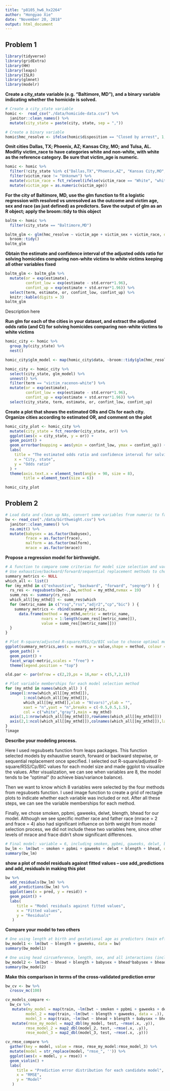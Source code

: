 ```yaml
---
title: "p8105_hw6_hx2264"
author: "Hongyao Xie"
date: "November 20, 2018"
output: html_document
---
```


## Problem 1

```r
library(tidyverse)
library(gridExtra)
library(HH)
library(leaps)
library(ISLR)
library(glmnet)
library(modelr)
```

**Create a city_state variable (e.g. “Baltimore, MD”), and a binary variable indicating whether the homicide is solved.**

```r
# Create a city_state variable
homic <-  read_csv("./data/homicide-data.csv") %>% 
  janitor::clean_names() %>% 
  mutate(city_state = paste(city, state, sep = ",")) 

# Create a binary variable
homic$hmc_resolve <- ifelse(homic$disposition == "Closed by arrest", 1, 0)
```

**Omit cities Dallas, TX; Phoenix, AZ; Kansas City, MO; and Tulsa, AL. Modifiy victim_race to have categories white and non-white, with white as the reference category. Be sure that victim_age is numeric.**

```r
homic <- homic %>% 
  filter(!city_state %in% c("Dallas,TX","Phoenix,AZ", "Kansas City,MO", "Tulsa,AL")) %>%
  filter(victim_race != "Unkonwn") %>% 
  mutate(victim_race = fct_relevel(ifelse(victim_race == "White", "white", "non-white"), "white")) %>%
  mutate(victim_age = as.numeric(victim_age))
```

**For the city of Baltimore, MD, use the glm function to fit a logistic regression with resolved vs unresolved as the outcome and victim age, sex and race (as just defined) as predictors. Save the output of  glm as an R object; apply the broom::tidy to this object**

```r
baltm <- homic %>% 
  filter(city_state == "Baltimore,MD")

baltm_glm <- glm(hmc_resolve ~ victim_age + victim_sex + victim_race, data = baltm, family = binomial()) %>% 
  broom::tidy()
baltm_glm
```

**Obtain the estimate and confidence interval of the adjusted odds ratio for solving homicides comparing non-white victims to white victims keeping all other variables fixed**

```r
baltm_glm <- baltm_glm %>% 
  mutate(or = exp(estimate),
         confint_low = exp(estimate - std.error*1.96),
         confint_up = exp(estimate + std.error*1.96)) %>% 
  select(term, estimate, or, confint_low, confint_up) %>% 
  knitr::kable(digits = 3)
baltm_glm
```

Description here

**Run glm for each of the cities in your dataset, and extract the adjusted odds ratio (and CI) for solving homicides comparing non-white victims to white victims**

```r
homic_city <- homic %>% 
  group_by(city_state) %>% 
  nest()

homic_city$glm_model <- map(homic_city$data, ~broom::tidy(glm(hmc_resolve ~ victim_age + victim_sex + victim_race, data = .x, family = binomial()))) 

homic_city <- homic_city %>% 
  select(city_state, glm_model) %>% 
  unnest() %>%
  filter(term == "victim_racenon-white") %>% 
  mutate(or = exp(estimate),
         confint_low = exp(estimate - std.error*1.96),
         confint_up = exp(estimate + std.error*1.96)) %>% 
  select(city_state, term, estimate, or, confint_low, confint_up)

```

**Create a plot that shows the estimated ORs and CIs for each city. Organize cities according to estimated OR, and comment on the plot**

```r
homic_city_plot <- homic_city %>%
  mutate(city_state = fct_reorder(city_state, or)) %>% 
  ggplot(aes(x = city_state, y = or)) +
  geom_point() +
  geom_errorbar(mapping = aes(ymin = confint_low, ymax = confint_up)) + 
  labs(
    title = "The estimated odds ratio and confidence interval for solving homicides comparing non-white victims to white victims in each city",
    x = "City, state",
    y = "Odds ratio"
  ) +
  theme(axis.text.x = element_text(angle = 90, size = 8),
        title = element_text(size = 6)) 

homic_city_plot
```

## Problem 2

```r
# Load data and clean up NAs, convert some variables from numeric to factor
bw <- read_csv("./data/birthweight.csv") %>% 
  janitor::clean_names() %>% 
  na.omit() %>% 
  mutate(babysex = as.factor(babysex),
         frace = as.factor(frace),
         malform = as.factor(malform),
         mrace = as.factor(mrace))
```

**Propose a regression model for birthweight.**

```r
# A function to compare some criterias for model size selection and variable membership
# Use exhaustive/backward/forward/sequential replacement methods to choose optimal model size
summary_metrics <- NULL
which_all <- list()
for (my_mthd in c("exhaustive", "backward", "forward", "seqrep") ) {
  rs_res <- regsubsets(bwt~.,bw,method = my_mthd,nvmax = 19)
  summ_res <- summary(rs_res)
  which_all[[my_mthd]] <- summ_res$which
  for (metric_name in c("rsq","rss","adjr2","cp","bic") ) {
    summary_metrics <- rbind(summary_metrics,
      data.frame(method = my_mthd,metric = metric_name,
                nvars = 1:length(summ_res[[metric_name]]),
                value = summ_res[[metric_name]]))
  }
}

# Plot R-square/adjusted R-square/RSS/Cp/BIC value to choose optimal model size
ggplot(summary_metrics,aes(x = nvars,y = value,shape = method, colour = method)) + 
  geom_path() + 
  geom_point() + 
  facet_wrap(~metric,scales = "free") +   
  theme(legend.position = "top")

old.par <- par(mfrow = c(2,2),ps = 16,mar = c(5,7,2,1))

# Plot variable memberships for each model selection method
for (my_mthd in names(which_all) ) {
  image(1:nrow(which_all[[my_mthd]]),
        1:ncol(which_all[[my_mthd]]),
        which_all[[my_mthd]],xlab = "N(vars)",ylab = "",
        xaxt = "n",yaxt = "n",breaks = c(-0.5,0.5,1.5),
        col = c("white","gray"),main = my_mthd)
  axis(1,1:nrow(which_all[[my_mthd]]),rownames(which_all[[my_mthd]]))
  axis(2,1:ncol(which_all[[my_mthd]]),colnames(which_all[[my_mthd]]),las = 2)
}
?image
```

**Describe your modeling process.**

Here I used regsubsets function from leaps packages. This function selected models by exhaustive search, forward or backward stepwise, or sequential replacement once specified. I selected out R-square/adjusted R-square/RSS/Cp/BIC values for each model size and made ggplot to visualize the values. After visualization, we can see when variables are 8, the model tends to be "optimal" (to achieve bias/variance balance).

Then we want to know which 8 variables were selected by the four methods from regsubsets function. I used image function to create a grid of rectagle plots to indicate whether each variable was included or not. After all these steps, we can see the variable memberships for each method. 

Finally, we chose smoken, ppbmi, gaweeks, delwt, blength, bhead for our model. Although we see specific mother race and father race (mrace = 2 and frace = 4) also had significant influence on birth weight from model selection process, we did not include these two variables here, since other levels of mrace and frace didn't show significant differences.


```r
# Final model: variable = 6, including smoken, ppbmi, gaweeks, delwt, blength, bhead
bw_lm <- lm(bwt ~ smoken + ppbmi + gaweeks + delwt + blength + bhead, data = bw)
summary(bw_lm)
```

**show a plot of model residuals against fitted values – use add_predictions and add_residuals in making this plot**

```r
bw %>% 
  add_residuals(bw_lm) %>% 
  add_predictions(bw_lm) %>% 
  ggplot(aes(x = pred, y = resid)) + 
  geom_point() +
  labs(
     title = "Model residuals against fitted values",
     x = "Fitted values",
     y = "Residuals"
   )
```

**Compare your model to two others**

```r
# One using length at birth and gestational age as predictors (main effects only)
bw_model1 <- lm(bwt ~ blength + gaweeks, data = bw)
summary(bw_model1)
```

```r
# One using head circumference, length, sex, and all interactions (including the three-way interaction) between these
bw_model2 <- lm(bwt ~ bhead + blength + babysex + bhead*babysex + bhead*blength + blength*babysex + bhead*babysex*blength, data = bw)
summary(bw_model2)
```

**Make this comparison in terms of the cross-validated prediction error**

```r
bw_cv <- bw %>% 
  crossv_mc(100)

cv_models_compare <- 
  bw_cv %>% 
   mutate(my_model = map(train, ~lm(bwt ~ smoken + ppbmi + gaweeks + delwt + blength + bhead, data = .)),
         model_2 = map(train, ~lm(bwt ~ blength + gaweeks, data = .)),
         model_3 = map(train, ~lm(bwt ~ bhead + blength + babysex + bhead*babysex + bhead*blength + blength*babysex + bhead*babysex*blength, data = .)))%>% 
   mutate(rmse_my_model = map2_dbl(my_model, test, ~rmse(.x, .y)),
         rmse_model_2 = map2_dbl(model_2, test, ~rmse(.x, .y)),
         rmse_model_3 = map2_dbl(model_3, test, ~rmse(.x, .y)))

cv_rmse_compare %>% 
  gather(key = model, value = rmse, rmse_my_model:rmse_model_3) %>% 
  mutate(model = str_replace(model, "rmse_", '')) %>% 
  ggplot(aes(x = model, y = rmse)) +
  geom_violin() + 
  labs(
     title = "Prediction error distribution for each candidate model",
     x = "RMSE",
     y = "Model"
   )
```
















































